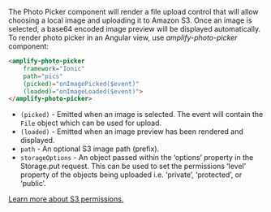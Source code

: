 The Photo Picker component will render a file upload control that will allow choosing a local image and uploading it to Amazon S3. Once an image is selected, a base64 encoded image preview will be displayed automatically. To render photo picker in an Angular view, use *amplify-photo-picker* component:

```html
<amplify-photo-picker 
    framework="Ionic"
    path="pics"
    (picked)="onImagePicked($event)"
    (loaded)="onImageLoaded($event)">
</amplify-photo-picker>
```

 - `(picked)` - Emitted when an image is selected. The event will contain the `File` object which can be used for upload.
 - `(loaded)` - Emitted when an image preview has been rendered and displayed.
 - `path` - An optional S3 image path (prefix).
 - `storageOptions` - An object passed within the ‘options’ property in the Storage.put request. This can be used to set the permissions ‘level’ property of the objects being uploaded i.e. ‘private’, ‘protected’, or ‘public’.

 [Learn more about S3 permissions.](/lib/storage/configureaccess)
